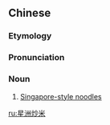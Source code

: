 ==Chinese==
{{zh-forms|type=211}}
{{wikipedia|lang=zh}}
{{wikipedia|Singapore-style noodles}}

===Etymology===
{{rfe|lang=zh|Apparently it's not Singaporean in origin}}

===Pronunciation===
{{zh-pron
|m=Xīngzhōu chǎomǐ
|c=sing1 zau1 caau2 mai5
|cat=n
}}

===Noun===
{{zh-noun}}

# [[Singapore-style noodles]] {{gloss|a [[rice vermicelli]] dish seasoned with curry}}

[[ru:星洲炒米]]